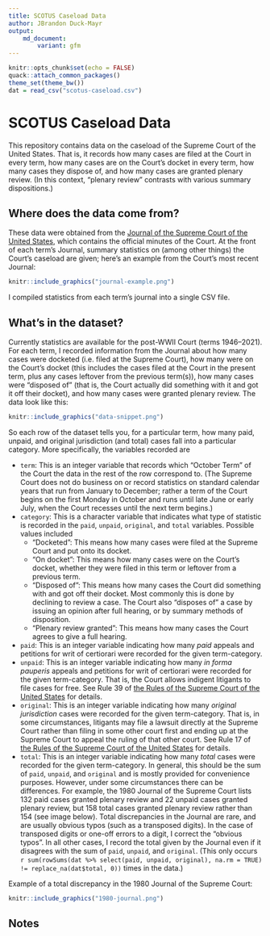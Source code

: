 ```yaml
---
title: SCOTUS Caseload Data
author: JBrandon Duck-Mayr
output:
    md_document:
        variant: gfm
---
```


```r
knitr::opts_chunk$set(echo = FALSE)
quack::attach_common_packages()
theme_set(theme_bw())
dat = read_csv("scotus-caseload.csv")
```

# SCOTUS Caseload Data

This repository contains data on the caseload of the Supreme Court of the United States.
That is, it records how many cases are filed at the Court in every term, how many cases are on the Court's docket in every term, how many cases they dispose of, and how many cases are granted plenary review.
(In this context, "plenary review" contrasts with various summary dispositions.)

## Where does the data come from?

These data were obtained from the [Journal of the Supreme Court of the United States](https://www.supremecourt.gov/orders/journal.aspx), which contains the official minutes of the Court.
At the front of each term's Journal, summary statistics on (among other things) the Court's caseload are given; here's an example from the Court's most recent Journal:

```r
knitr::include_graphics("journal-example.png")
```

I compiled statistics from each term's journal into a single CSV file.

## What's in the dataset?

Currently statistics are available for the post-WWII Court (terms 1946--2021).
For each term, I recorded information from the Journal about how many cases were docketed (i.e. filed at the Supreme Court), how many were on the Court's docket (this includes the cases filed at the Court in the present term, plus any cases leftover from the previous term(s)), how many cases were "disposed of" (that is, the Court actually did something with it and got it off their docket), and how many cases were granted plenary review.
The data look like this:

```r
knitr::include_graphics("data-snippet.png")
```

So each row of the dataset tells you, for a particular term, how many paid, unpaid, and original jurisdiction (and total) cases fall into a particular category.
More specifically, the variables recorded are

- `term`: This is an integer variable that records which "October Term" of the Court the data in the rest of the row correspond to. (The Supreme Court does not do business on or record statistics on standard calendar years that run from January to December; rather a term of the Court begins on the first Monday in October and runs until late June or early July, when the Court recesses until the next term begins.)
- `category`: This is a character variable that indicates what type of statistic is recorded in the `paid`, `unpaid`, `original`, and `total` variables. Possible values included
  + "Docketed": This means how many cases were filed at the Supreme Court and put onto its docket.
  + "On docket": This means how many cases were on the Court's docket, whether they were filed in this term or leftover from a previous term.
  + "Disposed of": This means how many cases the Court did something with and got off their docket.
    Most commonly this is done by declining to review a case.
    The Court also "disposes of" a case by issuing an opinion after full hearing, or by summary methods of disposition.
  + "Plenary review granted": This means how many cases the Court agrees to give a full hearing.
- `paid`: This is an integer variable indicating how many *paid* appeals and petitions for writ of certiorari were recorded for the given term-category.
- `unpaid`: This is an integer variable indicating how many *in forma pauperis* appeals and petitions for writ of certiorari were recorded for the given term-category.
  That is, the Court allows indigent litigants to file cases for free.
  See Rule 39 of [the Rules of the Supreme Court of the United States](https://www.supremecourt.gov/ctrules/2019RulesoftheCourt.pdf) for details.
- `original`: This is an integer variable indicating how many *original jurisdiction* cases were recorded for the given term-category.
  That is, in some circumstances, litigants may file a lawsuit directly at the Supreme Court rather than filing in some other court first and ending up at the Supreme Court to appeal the ruling of that other court.
  See Rule 17 of [the Rules of the Supreme Court of the United States](https://www.supremecourt.gov/ctrules/2019RulesoftheCourt.pdf) for details.
- `total`: This is an integer variable indicating how many *total* cases were recorded for the given term-category.
  In general, this should be the sum of `paid`, `unpaid`, and `original` and is mostly provided for convenience purposes.
  However, under some circumstances there can be differences.
  For example, the 1980 Journal of the Supreme Court lists 132 paid cases granted plenary review and 22 unpaid cases granted plenary review, but 158 total cases granted plenary review rather than 154 (see image below).
  Total discrepancies in the Journal are rare, and are usually obvious typos (such as a transposed digits).
  In the case of transposed digits or one-off errors to a digit, I correct the "obvious typos".
  In all other cases, I record the total given by the Journal even if it disagrees with the sum of `paid`, `unpaid`, and `original`.
  (This only occurs `r sum(rowSums(dat %>% select(paid, unpaid, original), na.rm = TRUE) != replace_na(dat$total, 0))` times in the data.)

Example of a total discrepancy in the 1980 Journal of the Supreme Court:

```r
knitr::include_graphics("1980-journal.png")
```

## Notes
